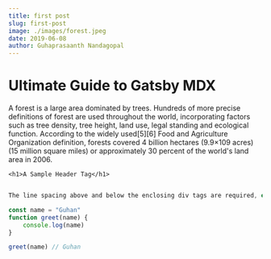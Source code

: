 ```yaml
---
title: first post
slug: first-post
image: ./images/forest.jpeg
date: 2019-06-08
author: Guhaprasaanth Nandagopal
---
```



# Ultimate Guide to Gatsby MDX  

<div className="codeBlock">

A forest is a large area dominated by trees. Hundreds of more precise definitions of forest are used throughout the world, incorporating factors such as tree density, tree height, land use, legal standing and ecological function. According to the widely used[5][6] Food and Agriculture Organization definition, forests covered 4 billion hectares (9.9×109 acres) (15 million square miles) or approximately 30 percent of the world's land area in 2006.

`<h1>A Sample Header Tag</h1>`

</div>

<Counter />

<div className="codeBlock">

```javascript 

The line spacing above and below the enclosing div tags are required, else it will cause errors

const name = "Guhan"
function greet(name) {
    console.log(name)
}

greet(name) // Guhan
```

</div>
